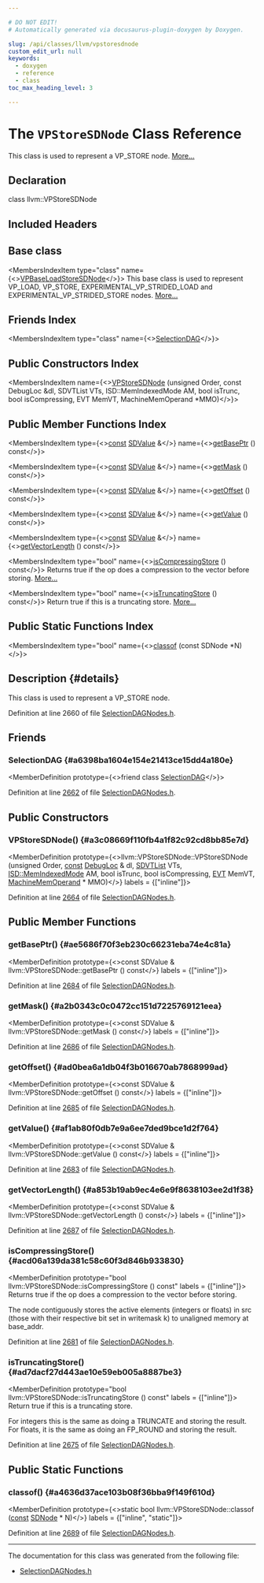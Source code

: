 ```yaml
---

# DO NOT EDIT!
# Automatically generated via docusaurus-plugin-doxygen by Doxygen.

slug: /api/classes/llvm/vpstoresdnode
custom_edit_url: null
keywords:
  - doxygen
  - reference
  - class
toc_max_heading_level: 3

---
```





# The `VPStoreSDNode` Class Reference

<DoxygenPage pluginConfig={pluginConfig}>

This class is used to represent a VP&#95;STORE node. <a href="#details">More...</a>

## Declaration

<CodeBlock>class llvm::VPStoreSDNode</CodeBlock>

## Included Headers

<IncludesList>
<IncludesListItem
  filePath="llvm/CodeGen/SelectionDAGNodes.h"
  permalink="/docs/api/files/include/include/llvm/include/llvm/codegen/selectiondagnodes-h"
  isLocal="true" />
</IncludesList>

## Base class

<MembersIndex>

<MembersIndexItem
  type="class"
  name={<><a href="/docs/api/classes/llvm/vpbaseloadstoresdnode">VPBaseLoadStoreSDNode</a></>}>
This base class is used to represent VP&#95;LOAD, VP&#95;STORE, EXPERIMENTAL&#95;VP&#95;STRIDED&#95;LOAD and EXPERIMENTAL&#95;VP&#95;STRIDED&#95;STORE nodes. <a href="/docs/api/classes/llvm/vpbaseloadstoresdnode/#details">More...</a>
</MembersIndexItem>

</MembersIndex>

## Friends Index

<MembersIndex>

<MembersIndexItem
  type="class"
  name={<><a href="#a6398ba1604e154e21413ce15dd4a180e">SelectionDAG</a></>}>
</MembersIndexItem>

</MembersIndex>

## Public Constructors Index

<MembersIndex>

<MembersIndexItem
  name={<><a href="#a3c08669f110fb4a1f82c92cd8bb85e7d">VPStoreSDNode</a> (unsigned Order, const DebugLoc &amp;dl, SDVTList VTs, ISD::MemIndexedMode AM, bool isTrunc, bool isCompressing, EVT MemVT, MachineMemOperand &#42;MMO)</>}>
</MembersIndexItem>

</MembersIndex>

## Public Member Functions Index

<MembersIndex>

<MembersIndexItem
  type={<><a href="/docs/api/files/lib/lib/target/lib/target/aarch64/aarch64promoteconstant-cpp/#a90f8350fecae261c25be85d38b451bff">const</a> <a href="/docs/api/classes/llvm/sdvalue">SDValue</a> &amp;</>}
  name={<><a href="#ae5686f70f3eb230c66231eba74e4c81a">getBasePtr</a> () const</>}>
</MembersIndexItem>

<MembersIndexItem
  type={<><a href="/docs/api/files/lib/lib/target/lib/target/aarch64/aarch64promoteconstant-cpp/#a90f8350fecae261c25be85d38b451bff">const</a> <a href="/docs/api/classes/llvm/sdvalue">SDValue</a> &amp;</>}
  name={<><a href="#a2b0343c0c0472cc151d7225769121eea">getMask</a> () const</>}>
</MembersIndexItem>

<MembersIndexItem
  type={<><a href="/docs/api/files/lib/lib/target/lib/target/aarch64/aarch64promoteconstant-cpp/#a90f8350fecae261c25be85d38b451bff">const</a> <a href="/docs/api/classes/llvm/sdvalue">SDValue</a> &amp;</>}
  name={<><a href="#ad0bea6a1db04f3b016670ab7868999ad">getOffset</a> () const</>}>
</MembersIndexItem>

<MembersIndexItem
  type={<><a href="/docs/api/files/lib/lib/target/lib/target/aarch64/aarch64promoteconstant-cpp/#a90f8350fecae261c25be85d38b451bff">const</a> <a href="/docs/api/classes/llvm/sdvalue">SDValue</a> &amp;</>}
  name={<><a href="#af1ab80f0db7e9a6ee7ded9bce1d2f764">getValue</a> () const</>}>
</MembersIndexItem>

<MembersIndexItem
  type={<><a href="/docs/api/files/lib/lib/target/lib/target/aarch64/aarch64promoteconstant-cpp/#a90f8350fecae261c25be85d38b451bff">const</a> <a href="/docs/api/classes/llvm/sdvalue">SDValue</a> &amp;</>}
  name={<><a href="#a853b19ab9ec4e6e9f8638103ee2d1f38">getVectorLength</a> () const</>}>
</MembersIndexItem>

<MembersIndexItem
  type="bool"
  name={<><a href="#acd06a139da381c58c60f3d846b933830">isCompressingStore</a> () const</>}>
Returns true if the op does a compression to the vector before storing. <a href="#acd06a139da381c58c60f3d846b933830">More...</a>
</MembersIndexItem>

<MembersIndexItem
  type="bool"
  name={<><a href="#ad7dacf27d443ae10e59eb005a8887be3">isTruncatingStore</a> () const</>}>
Return true if this is a truncating store. <a href="#ad7dacf27d443ae10e59eb005a8887be3">More...</a>
</MembersIndexItem>

</MembersIndex>

## Public Static Functions Index

<MembersIndex>

<MembersIndexItem
  type="bool"
  name={<><a href="#a4636d37ace103b08f36bba9f149f610d">classof</a> (const SDNode &#42;N)</>}>
</MembersIndexItem>

</MembersIndex>

## Description {#details}

This class is used to represent a VP&#95;STORE node.

Definition at line 2660 of file <a href="/docs/api/files/include/include/llvm/include/llvm/codegen/selectiondagnodes-h">SelectionDAGNodes.h</a>.

<SectionDefinition>

## Friends

### SelectionDAG {#a6398ba1604e154e21413ce15dd4a180e}

<MemberDefinition
  prototype={<>friend class <a href="/docs/api/classes/llvm/selectiondag">SelectionDAG</a></>}>

Definition at line <a href="/docs/api/files/include/include/llvm/include/llvm/codegen/selectiondagnodes-h/#l02662">2662</a> of file <a href="/docs/api/files/include/include/llvm/include/llvm/codegen/selectiondagnodes-h">SelectionDAGNodes.h</a>.
</MemberDefinition>

</SectionDefinition>

<SectionDefinition>

## Public Constructors

### VPStoreSDNode() {#a3c08669f110fb4a1f82c92cd8bb85e7d}

<MemberDefinition
  prototype={<>llvm::VPStoreSDNode::VPStoreSDNode (unsigned Order, <a href="/docs/api/files/lib/lib/target/lib/target/aarch64/aarch64promoteconstant-cpp/#a90f8350fecae261c25be85d38b451bff">const</a> <a href="/docs/api/classes/llvm/debugloc">DebugLoc</a> &amp; dl, <a href="/docs/api/structs/llvm/sdvtlist">SDVTList</a> VTs, <a href="/docs/api/namespaces/llvm/isd/#abee7ecb577fcade34eb16ccb7f503e31">ISD::MemIndexedMode</a> AM, bool isTrunc, bool isCompressing, <a href="/docs/api/structs/llvm/evt">EVT</a> MemVT, <a href="/docs/api/classes/llvm/machinememoperand">MachineMemOperand</a> &#42; MMO)</>}
  labels = {["inline"]}>

Definition at line <a href="/docs/api/files/include/include/llvm/include/llvm/codegen/selectiondagnodes-h/#l02664">2664</a> of file <a href="/docs/api/files/include/include/llvm/include/llvm/codegen/selectiondagnodes-h">SelectionDAGNodes.h</a>.
</MemberDefinition>

</SectionDefinition>

<SectionDefinition>

## Public Member Functions

### getBasePtr() {#ae5686f70f3eb230c66231eba74e4c81a}

<MemberDefinition
  prototype={<>const SDValue &amp; llvm::VPStoreSDNode::getBasePtr () const</>}
  labels = {["inline"]}>

Definition at line <a href="/docs/api/files/include/include/llvm/include/llvm/codegen/selectiondagnodes-h/#l02684">2684</a> of file <a href="/docs/api/files/include/include/llvm/include/llvm/codegen/selectiondagnodes-h">SelectionDAGNodes.h</a>.
</MemberDefinition>

### getMask() {#a2b0343c0c0472cc151d7225769121eea}

<MemberDefinition
  prototype={<>const SDValue &amp; llvm::VPStoreSDNode::getMask () const</>}
  labels = {["inline"]}>

Definition at line <a href="/docs/api/files/include/include/llvm/include/llvm/codegen/selectiondagnodes-h/#l02686">2686</a> of file <a href="/docs/api/files/include/include/llvm/include/llvm/codegen/selectiondagnodes-h">SelectionDAGNodes.h</a>.
</MemberDefinition>

### getOffset() {#ad0bea6a1db04f3b016670ab7868999ad}

<MemberDefinition
  prototype={<>const SDValue &amp; llvm::VPStoreSDNode::getOffset () const</>}
  labels = {["inline"]}>

Definition at line <a href="/docs/api/files/include/include/llvm/include/llvm/codegen/selectiondagnodes-h/#l02685">2685</a> of file <a href="/docs/api/files/include/include/llvm/include/llvm/codegen/selectiondagnodes-h">SelectionDAGNodes.h</a>.
</MemberDefinition>

### getValue() {#af1ab80f0db7e9a6ee7ded9bce1d2f764}

<MemberDefinition
  prototype={<>const SDValue &amp; llvm::VPStoreSDNode::getValue () const</>}
  labels = {["inline"]}>

Definition at line <a href="/docs/api/files/include/include/llvm/include/llvm/codegen/selectiondagnodes-h/#l02683">2683</a> of file <a href="/docs/api/files/include/include/llvm/include/llvm/codegen/selectiondagnodes-h">SelectionDAGNodes.h</a>.
</MemberDefinition>

### getVectorLength() {#a853b19ab9ec4e6e9f8638103ee2d1f38}

<MemberDefinition
  prototype={<>const SDValue &amp; llvm::VPStoreSDNode::getVectorLength () const</>}
  labels = {["inline"]}>

Definition at line <a href="/docs/api/files/include/include/llvm/include/llvm/codegen/selectiondagnodes-h/#l02687">2687</a> of file <a href="/docs/api/files/include/include/llvm/include/llvm/codegen/selectiondagnodes-h">SelectionDAGNodes.h</a>.
</MemberDefinition>

### isCompressingStore() {#acd06a139da381c58c60f3d846b933830}

<MemberDefinition
  prototype="bool llvm::VPStoreSDNode::isCompressingStore () const"
  labels = {["inline"]}>
Returns true if the op does a compression to the vector before storing.

The node contiguously stores the active elements (integers or floats) in src (those with their respective bit set in writemask k) to unaligned memory at base&#95;addr.

Definition at line <a href="/docs/api/files/include/include/llvm/include/llvm/codegen/selectiondagnodes-h/#l02681">2681</a> of file <a href="/docs/api/files/include/include/llvm/include/llvm/codegen/selectiondagnodes-h">SelectionDAGNodes.h</a>.
</MemberDefinition>

### isTruncatingStore() {#ad7dacf27d443ae10e59eb005a8887be3}

<MemberDefinition
  prototype="bool llvm::VPStoreSDNode::isTruncatingStore () const"
  labels = {["inline"]}>
Return true if this is a truncating store.

For integers this is the same as doing a TRUNCATE and storing the result. For floats, it is the same as doing an FP&#95;ROUND and storing the result.

Definition at line <a href="/docs/api/files/include/include/llvm/include/llvm/codegen/selectiondagnodes-h/#l02675">2675</a> of file <a href="/docs/api/files/include/include/llvm/include/llvm/codegen/selectiondagnodes-h">SelectionDAGNodes.h</a>.
</MemberDefinition>

</SectionDefinition>

<SectionDefinition>

## Public Static Functions

### classof() {#a4636d37ace103b08f36bba9f149f610d}

<MemberDefinition
  prototype={<>static bool llvm::VPStoreSDNode::classof (<a href="/docs/api/files/lib/lib/target/lib/target/aarch64/aarch64promoteconstant-cpp/#a90f8350fecae261c25be85d38b451bff">const</a> <a href="/docs/api/classes/llvm/sdnode">SDNode</a> &#42; N)</>}
  labels = {["inline", "static"]}>

Definition at line <a href="/docs/api/files/include/include/llvm/include/llvm/codegen/selectiondagnodes-h/#l02689">2689</a> of file <a href="/docs/api/files/include/include/llvm/include/llvm/codegen/selectiondagnodes-h">SelectionDAGNodes.h</a>.
</MemberDefinition>

</SectionDefinition>

<hr/>

The documentation for this class was generated from the following file:

<ul>
<li><a href="/docs/api/files/include/include/llvm/include/llvm/codegen/selectiondagnodes-h">SelectionDAGNodes.h</a></li>
</ul>

</DoxygenPage>

